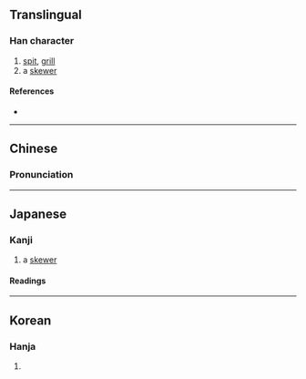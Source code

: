 {{character info/new}}
==Translingual==

===Han character===
{{Han char|rn=2|rad=丨|as=07|sn=8|four=55006|canj=LLWW|ids=⿻吕⿰丿丨}}

# [[spit]], [[grill]]
# a [[skewer]]

====References====
* {{Han ref|kx=0080.040|dkj=00082|dj=0162.050|hdz=10030.040|uh=4E33|ud=20019|bh=CBB1|bd=52145}}

----

==Chinese==
{{zh-forms}}

===Pronunciation===
{{zh-pron
|m=chǎn
|c=caan2
|mc=y
|oc=y
|ma=
|cat=n
}}

----

==Japanese==

===Kanji===
{{ja-kanji|grade=uc|rs=丨07}}

# a [[skewer]]

====Readings====
{{ja-readings
|goon=せん
|kanon=さん
|kun=くし-
}}

----

==Korean==

===Hanja===
{{ko-hanja|hangeul=찬|rv=chan|mr=ch'an}}

# {{defn|lang=ko|sort=丨07}}